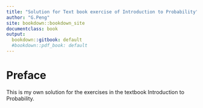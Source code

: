 ```yaml
---
title: "Solution for Text book exercise of Introduction to Probability"
author: "G.Peng"
site: bookdown::bookdown_site
documentclass: book
output:
  bookdown::gitbook: default
  #bookdown::pdf_book: default
---
```


# Preface {-}

This is my own solution for the exercises in the textbook Introduction to Probability.
